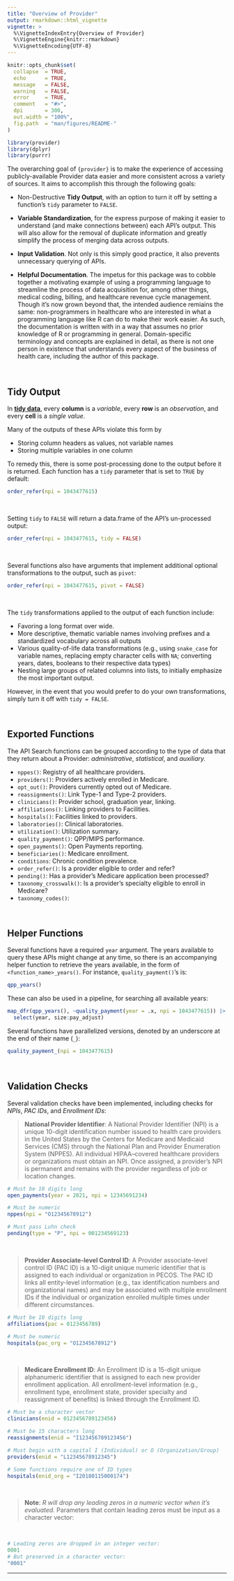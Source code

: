 ```yaml
---
title: "Overview of Provider"
output: rmarkdown::html_vignette
vignette: >
  %\VignetteIndexEntry{Overview of Provider}
  %\VignetteEngine{knitr::rmarkdown}
  %\VignetteEncoding{UTF-8}
---
```


```r
knitr::opts_chunk$set(
  collapse  = TRUE,
  echo      = TRUE, 
  message   = FALSE, 
  warning   = FALSE,
  error     = TRUE,
  comment   = "#>",
  dpi       = 300, 
  out.width = "100%",
  fig.path  = "man/figures/README-"
)
```

```r
library(provider)
library(dplyr)
library(purrr)
```


The overarching goal of `{provider}` is to make the experience of accessing publicly-available Provider data easier and more consistent across a variety of sources. It aims to accomplish this through the following goals:


   + Non-Destructive **Tidy Output**, with an option to turn it off by setting a function's `tidy` parameter to `FALSE`.

   + **Variable Standardization**, for the express purpose of making it easier to understand (and make connections between) each API's output. This will also allow for the removal of duplicate information and greatly simplify the process of merging data across outputs.
   
   + **Input Validation**. Not only is this simply good practice, it also prevents unnecessary querying of APIs.
   
   + **Helpful Documentation**. The impetus for this package was to cobble together a motivating example of using a programming language to streamline the process of data acquisition for, among other things, medical coding, billing, and healthcare revenue cycle management. Though it's now grown beyond that, the intended audience remiains the same: non-programmers in healthcare who are interested in what a programming language like R can do to make their work easier. As such, the documentation is written with in a way that assumes no prior knowledge of R or programming in general. Domain-specific terminology and concepts are explained in detail, as there is not one person in existence that understands every aspect of the business of health care, including the author of this package.

<br>

## Tidy Output

In [**tidy data**](https://tidyr.tidyverse.org/articles/tidy-data.html), every **column** is a *variable*, every **row** is an *observation*, and every **cell** is a *single value*. 

Many of the outputs of these APIs violate this form by 

   - Storing column headers as values, not variable names
   - Storing multiple variables in one column

To remedy this, there is some post-processing done to the output before it is returned. Each function has a `tidy` parameter that is set to `TRUE` by default:

```r
order_refer(npi = 1043477615)
```

<br>

Setting `tidy` to `FALSE` will return a data.frame of the API's un-processed output:

```r
order_refer(npi = 1043477615, tidy = FALSE)
```

<br>

Several functions also have arguments that implement additional optional transformations to the output, such as `pivot`:

```r
order_refer(npi = 1043477615, pivot = FALSE)
```

<br>

The `tidy` transformations applied to the output of each function include: 

   - Favoring a long format over wide.
   - More descriptive, thematic variable names involving prefixes and a standardized vocabulary across all outputs
   - Various quality-of-life data transformations (e.g., using `snake_case` for variable names, replacing empty character cells with `NA`; converting years, dates, booleans to their respective data types)
   - Nesting large groups of related columns into lists, to initially emphasize the most important output.

However, in the event that you would prefer to do your own transformations, simply turn it off with `tidy = FALSE`.

<br>

## Exported Functions

The API Search functions can be grouped according to the type of data that they return about a Provider: *administrative*, *statistical*, and *auxiliary.*

   * `nppes()`: Registry of all healthcare providers.
   * `providers()`: Providers actively enrolled in Medicare.
   * `opt_out()`: Providers currently opted out of Medicare.
   * `reassignments()`: Link Type-1 and Type-2 providers.
   * `clinicians()`: Provider school, graduation year, linking.
   * `affiliations()`: Linking providers to Facilities.
   * `hospitals()`: Facilities linked to providers.
   * `laboratories()`: Clinical laboratories.
   * `utilization()`: Utilization summary.
   * `quality_payment()`: QPP/MIPS performance.
   * `open_payments()`: Open Payments reporting.
   * `beneficiaries()`: Medicare enrollment.
   * `conditions`: Chronic condition prevalence.
   * `order_refer()`: Is a provider eligible to order and refer?
   * `pending()`: Has a provider's Medicare application been processed?
   * `taxonomy_crosswalk()`: Is a provider's specialty eligible to enroll in Medicare?
   * `taxonomy_codes()`:

<br>

## Helper Functions

Several functions have a required `year` argument. The years available to query these APIs might change at any time, so there is an accompanying helper function to retrieve the years available, in the form of `<function_name>_years()`. For instance, `quality_payment()`'s is:

```r
qpp_years()
```

These can also be used in a pipeline, for searching all available years:

```r
map_dfr(qpp_years(), ~quality_payment(year = .x, npi = 1043477615)) |> 
  select(year, size:pay_adjust)
```

Several functions have parallelized versions, denoted by an underscore at the end of their name (`_`):

```r
quality_payment_(npi = 1043477615)
```


<br>

## Validation Checks

Several validation checks have been implemented, including checks for *NPIs*, *PAC IDs*, and *Enrollment IDs*:

> **National Provider Identifier**: 
> A National Provider Identifier (NPI) is a unique 10-digit identification number issued to health care providers in the United States by the Centers for Medicare and Medicaid Services (CMS) through the National Plan and Provider Enumeration System (NPPES). All individual HIPAA–covered healthcare providers or organizations must obtain an NPI. Once assigned, a provider’s NPI is permanent and remains with the provider regardless of job or location changes.

```r
# Must be 10 digits long
open_payments(year = 2021, npi = 12345691234)

# Must be numeric
nppes(npi = "O12345678912")

# Must pass Luhn check
pending(type = "P", npi = 001234569123)
```

<br>

> **Provider Associate-level Control ID**:
> A Provider associate-level control ID (PAC ID) is a 10-digit unique numeric identifier that is assigned to each individual or organization in PECOS. The PAC ID links all entity-level information (e.g., tax identification numbers and organizational names) and may be associated with multiple enrollment IDs if the individual or organization enrolled multiple times under different circumstances.


```r
# Must be 10 digits long
affiliations(pac = 0123456789)

# Must be numeric
hospitals(pac_org = "O12345678912")
```

<br>

> **Medicare Enrollment ID**:
> An Enrollment ID is a 15-digit unique alphanumeric identifier that is assigned to each new provider enrollment application. All enrollment-level information (e.g., enrollment type, enrollment state, provider specialty and reassignment of benefits) is linked through the Enrollment ID.

```r
# Must be a character vector
clinicians(enid = 0123456789123456)

# Must be 15 characters long
reassignments(enid = "I123456789123456")

# Must begin with a capital I (Individual) or O (Organization/Group)
providers(enid = "L12345678912345")

# Some functions require one of ID types
hospitals(enid_org = "I20180115000174")
```

<br>

> **Note**: _R will drop any leading zeros in a numeric vector when it's evaluated._ Parameters that contain leading zeros must be input as a character vector:

<br>

```r
# Leading zeros are dropped in an integer vector:
0001
# But preserved in a character vector:
"0001"
```


--------------

